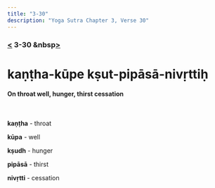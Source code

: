 ```yaml
---
title: "3-30"
description: "Yoga Sutra Chapter 3, Verse 30"
---
```


### [<](/Chapter-3/3-29/) 3-30 &nbsp[>](/Chapter-3/3-31/)

# kaṇṭha-kūpe kṣut-pipāsā-nivṛttiḥ

#### On throat well, hunger, thirst cessation

<br />

**kaṇṭha** - throat

**kūpa** - well

**kṣudh** - hunger

**pipāsā** - thirst

**nivṛtti** - cessation

<br />
